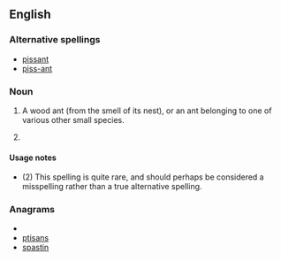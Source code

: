 ==English==

===Alternative spellings===
* [[pissant]]
* [[piss-ant]]

===Noun===
{{en-noun|sg=[[piss]] [[ant]]}}

# A wood ant (from the smell of its nest), or an ant belonging to one of various other small species.
# {{rare}} {{alternative spelling of|[[pissant]]}}

====Usage notes====
* (2) This spelling is quite rare, and should perhaps be considered a misspelling rather than a true alternative spelling.

===Anagrams===
* {{alphagram|ainpsst}}
* [[ptisans#English|ptisans]]
* [[spastin#English|spastin]]
